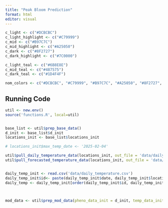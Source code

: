 ```yaml
---
title: "Peak Bloom Prediction"
format: html
editor: visual
---
```


```r

c_light <- c("#DCBCBC")
c_light_highlight <- c("#C79999")
c_mid <- c("#B97C7C")
c_mid_highlight <- c("#A25050")
c_dark <- c("#8F2727")
c_dark_highlight <- c("#7C0000")

c_light_teal <- c("#6B8E8E")
c_mid_teal <- c("#487575")
c_dark_teal <- c("#1D4F4F")

nom_colors <- c("#DCBCBC", "#C79999", "#B97C7C", "#A25050", "#8F2727", "#7C0000")
```

## Running Code

```r

util <- new.env()
source('functions.R', local=util)


base_list <- util$prep_base_data()
d_init <- base_list$d_init
locations_init <- base_list$locations_init

# locations_init$max_temp_date <- '2025-02-04'

util$pull_daily_temperature_data(locations_init, out_file = 'data/daily_temperature.csv', max_date = '2025-02-04', write_to_file = F)
util$pull_forecasted_temperature_data(locations_init, out_file = 'data/daily_forecasted_temperature.csv', min_date = '2025-02-01', max_date = '2025-06-01', write_to_file = F)


daily_temp_init <- read.csv('data/daily_temperature.csv')
daily_temp_init$id<- paste(daily_temp_init$date, daily_temp_init$location, sep = "_")  # Create a composite key
daily_temp <- daily_temp_init[order(daily_temp_init$id, daily_temp_init$timestamp_run, decreasing = TRUE), ][!duplicated(daily_temp_init$id), ]



mod_data <- util$prep_mod_data(pheno_data_init = d_init, temp_data_init = daily_temp, plot_temp = F)
```

```r





```

